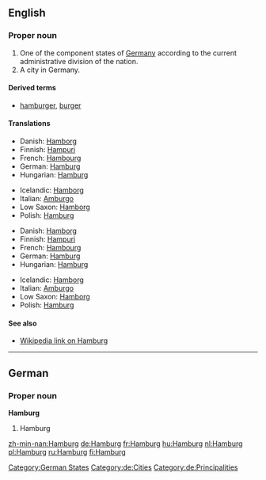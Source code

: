 ==English==
{{wikipedia}}

===Proper noun===
{{en-proper noun}}

# One of the component states of [[Germany]] according to the current administrative division of the nation.
# A city in Germany.

====Derived terms====
*[[hamburger]], [[burger]]

====Translations====
{{trans-top|state}}
*Danish: [[Hamborg]] {{c}}
*Finnish: [[Hampuri]]
*French: [[Hambourg]]
*German: [[#German|Hamburg]] {{f}}
*Hungarian: [[#Hungarian|Hamburg]]
{{trans-mid}}
*Icelandic: [[Hamborg]] {{f}}
*Italian: [[Amburgo]] {{f}}
*Low Saxon: [[Hamborg]]
*Polish: [[#Polish|Hamburg]] {{m}}
{{trans-bottom}}

{{trans-top|city}}
*Danish: [[Hamborg]] {{c}}
*Finnish: [[Hampuri]]
*French: [[Hambourg]]
*German: [[#German|Hamburg]] {{f}}
*Hungarian: [[#Hungarian|Hamburg]]
{{trans-mid}}
*Icelandic: [[Hamborg]] {{f}}
*Italian: [[Amburgo]] {{f}}
*Low Saxon: [[Hamborg]]
*Polish: [[#Polish|Hamburg]] {{m}}
{{trans-bottom}}

====See also====
*[[w:Hamburg|Wikipedia link on Hamburg]]

----

==German==

===Proper noun===
'''Hamburg'''

# Hamburg

[[Category:German States]]
[[Category:de:Cities]]
[[Category:de:Principalities]]

[[zh-min-nan:Hamburg]]
[[de:Hamburg]]
[[fr:Hamburg]]
[[hu:Hamburg]]
[[nl:Hamburg]]
[[pl:Hamburg]]
[[ru:Hamburg]]
[[fi:Hamburg]]